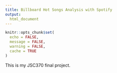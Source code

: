 ```yaml
---
title: Billboard Hot Songs Analysis with Spotify
output: 
  html_document
---
```


```r
knitr::opts_chunk$set(
  echo = FALSE,
  message = FALSE,
  warning = FALSE,
  cache = TRUE
)
```

This is my JSC370 final project.